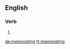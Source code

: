 ==English==

===Verb===
{{head|en|present participle}}

# {{present participle of|memorate|lang=en|nocat=1}}

[[de:memorating]]
[[fr:memorating]]